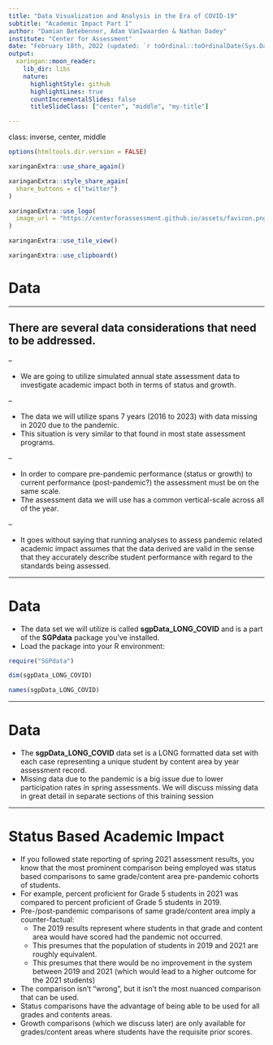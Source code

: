 ```yaml
---
title: "Data Visualization and Analysis in the Era of COVID-19"
subtitle: "Academic Impact Part 1"
author: "Damian Betebenner, Adam VanIwaarden & Nathan Dadey"
institute: "Center for Assessment"
date: "February 18th, 2022 (updated: `r toOrdinal::toOrdinalDate(Sys.Date())`)"
output:
  xaringan::moon_reader:
    lib_dir: libs
    nature:
      highlightStyle: github
      highlightLines: true
      countIncrementalSlides: false
      titleSlideClass: ["center", "middle", "my-title"]

---
```

class: inverse, center, middle

```r
options(htmltools.dir.version = FALSE)
```

```r
xaringanExtra::use_share_again()
```

```r
xaringanExtra::style_share_again(
  share_buttons = c("twitter")
)
```

```r
xaringanExtra::use_logo(
  image_url = "https://centerforassessment.github.io/assets/favicon.png"
)
```

```r
xaringanExtra::use_tile_view()
```

```r
xaringanExtra::use_clipboard()
```

# Data

---

## There are several data considerations that need to be addressed.

--

- We are going to utilize simulated annual state assessment data to investigate academic impact both in terms of status and growth.

--

- The data we will utilize spans 7 years (2016 to 2023) with data missing in 2020 due to the pandemic.
- This situation is very similar to that found in most state assessment programs.

--

- In order to compare pre-pandemic performance (status or growth) to current performance (post-pandemic?) the assessment must be on the same scale.
- The assessment data we will use has a common vertical-scale across all of the year.

--

- It goes without saying that running analyses to assess pandemic related academic impact assumes that the data derived are valid in the sense that they accurately describe student performance with regard to the standards being assessed.

---

# Data

- The data set we will utilize is called __sgpData_LONG_COVID__ and is a part of the __SGPdata__ package you've installed.
- Load the package into your R environment:

```r
require("SGPdata")
```

```r
dim(sgpData_LONG_COVID)
```

```r
names(sgpData_LONG_COVID)
```

---

# Data

- The __sgpData_LONG_COVID__ data set is a LONG formatted data set with each case representing a unique student by content area by year assessment record.
- Missing data due to the pandemic is a big issue due to lower participation rates in spring assessments. We will discuss missing data in great detail in separate sections of this training session



---

# Status Based Academic Impact

- If you followed state reporting of spring 2021 assessment results, you know that the most prominent comparison being employed was status based comparisons to same grade/content area pre-pandemic cohorts of students.
- For example, percent proficient for Grade 5 students in 2021 was compared to percent proficient of Grade 5 students in 2019.
- Pre-/post-pandemic comparisons of same grade/content area imply a counter-factual:
    + The 2019 results represent where students in that grade and content area would have scored had the pandemic not occurred.
    + This presumes that the population of students in 2019 and 2021 are roughly equivalent.
    + This presumes that there would be no improvement in the system between 2019 and 2021 (which would lead to a higher outcome for the 2021 students)
- The comparison isn't "wrong", but it isn't the most nuanced comparison that can be used.
- Status comparisons have the advantage of being able to be used for all grades and contents areas.
- Growth comparisons (which we discuss later) are only available for grades/content areas where students have the requisite prior scores. 
